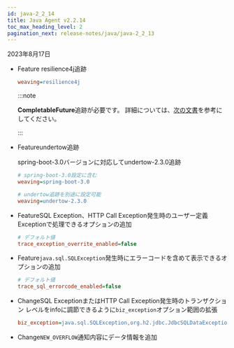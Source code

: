 ```yaml
---
id: java-2_2_14
title: Java Agent v2.2.14
toc_max_heading_level: 2
pagination_next: release-notes/java/java-2_2_13
---
```


2023年8月17日

-   <Status>Feature</Status> resilience4j追跡

    ```ini title='whatap.conf'
    weaving=resilience4j
    ```

    :::note

    **CompletableFuture**追跡が必要です。 詳細については、[次の文書](../../java/async-tracking)を参考にしてください。

    :::

-   <Status>Feature</Status>undertow追跡

    spring-boot-3.0バージョンに対応してundertow-2.3.0追跡

    ```ini title='whatap.conf'
    # spring-boot-3.0設定に含む
    weaving=spring-boot-3.0

    # undertow追跡を別途に設定可能
    weaving=undertow-2.3.0
    ```

-   <Status>Feature</Status>SQL Exception、HTTP Call Exception発生時のユーザー定義Exceptionで処理できるオプションの追加

    ```ini title='whatap.conf'
    # デフォルト値
    trace_exception_overrite_enabled=false
    ```

-   <Status>Feature</Status><code>java.sql.SQLException</code>発生時にエラーコードを含めて表示できるオプションの追加

    ```ini title='whatap.conf'
    # デフォルト値
    trace_sql_errorcode_enabled=false
    ```

-   <Status>Change</Status>SQL ExceptionまたはHTTP Call Exception発生時のトランザクション レベルをinfoに調節できるように<code>biz_exception</code>オプション範囲の拡張

    ```ini title='whatap.conf'
    biz_exception=java.sql.SQLException,org.h2.jdbc.JdbcSQLDataException
    ```

-   <Status>Change</Status><code>NEW_OVERFLOW</code>通知内容にデータ情報を追加
